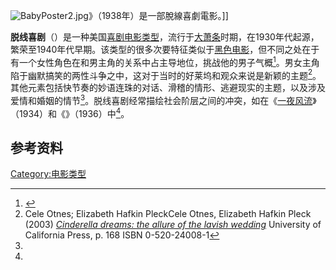 [[File:BabyPoster2.jpg|thumb]]》（1938年）是一部脫線喜劇電影。]]

'''脱线喜剧'''（{{lang-en|'''screwball comedy'''}}）是一种美国[[喜劇電影|喜剧]][[片種|电影类型]]，流行于[[大萧条|大萧条]]时期，在1930年代起源，繁荣至1940年代早期。该类型的很多次要特征类似于[[黑色电影|黑色电影]]，但不同之处在于有一个女性角色在和男主角的关系中占主导地位，挑战他的男子气概<ref name="Dancyger2006p84">
{{cite book 
 | last1 = Dancyger
 | first1 = Ken
 | last2  = Rush
 | first2 = Jeff
 | title = Alternative Scriptwriting
 | edition = Fourth Edition
 | year = 2006
 | publisher = Focal Press
 | location = 
 | isbn = 978-0240808499
 | page = 
 | pages = 85-85
 | quote = The screwball comedy is funny film noir that has a happy ending... The premise of the film is about the struggle in their relationship. During the course of the struggle, which is highly sexually charged, the maleness of the central character is challenged. The female is the dominant character in the relationship. This role reversion is central to the screwball comedy.
}}</ref>。男女主角陷于幽默搞笑的两性斗争之中，这对于当时的好莱坞和观众来说是新颖的主题<ref name="Cele-Otnes-book">Cele Otnes; Elizabeth Hafkin PleckCele Otnes, Elizabeth Hafkin Pleck (2003) [http://books.google.com/books?id=_GbTEDRyXQ4C&pg=PA168&dq=screwball+It+Happened+One+Night&lr=&num=50&ei=H3hCSpf0C4TuzATZ_5lf ''Cinderella dreams: the allure of the lavish wedding''] {{Wayback|url=http://books.google.com/books?id=_GbTEDRyXQ4C&pg=PA168&dq=screwball+It+Happened+One+Night&lr=&num=50&ei=H3hCSpf0C4TuzATZ_5lf |date=20200819085912 }} University of California Press, p. 168 ISBN 0-520-24008-1</ref>。其他元素包括快节奏的妙语连珠的对话、滑稽的情形、逃避现实的主题，以及涉及爱情和婚姻的情节<ref name="Cele-Otnes-book" />。脱线喜剧经常描绘社会阶层之间的冲突，如在《[[一夜风流_(1934年电影)|一夜风流]]》（1934）和《{{link-en|我的高德弗里|My Man Godfrey}}》（1936）中<ref name="Cele-Otnes-book" />。

== 参考资料 ==
{{Reflist}}

{{Film genres}}
{{Authority control}}
[[Category:电影类型|Category:电影类型]]